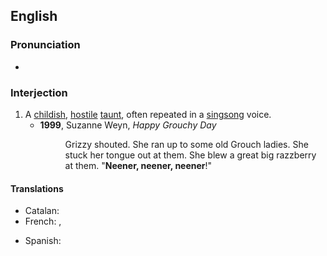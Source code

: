==English==

===Pronunciation===
* {{audio|en-us-neener.ogg|Audio (US)}}

===Interjection===
{{en-interj}}

# A [[childish]], [[hostile]] [[taunt]], often repeated in a [[singsong]] voice.
#* '''1999''', Suzanne Weyn, ''Happy Grouchy Day''
#*: Grizzy shouted. She ran up to some old Grouch ladies. She stuck her tongue out at them. She blew a great big razzberry at them. "'''Neener, neener, neener'''!"

====Translations====
{{trans-top|a hostile taunt}}
* Catalan: {{t|ca|elis elis}}
* French: {{t|fr|lalalalère}}, {{t|fr|na}}
{{trans-mid}}
* Spanish: {{t|es|lero lero}}
{{trans-bottom}}